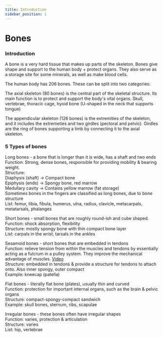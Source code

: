 ```yaml
---
title: Introduction
sidebar_position: 1
---
```


# Bones

### Introduction

A <span class="accent">bone</span> is a very hard tissue that makes up parts of the skeleton. 
Bones give shape and support to the human body + protect organs. 
They also serve as a storage site for some minerals, as well as make blood cells.

The human body has 
<span class="accent">206 bones</span>. 
These can be split into two categories:

The <span class="accent">axial skeleton</span> (80 bones) is the central part of the skeletal structure. 
Its main function is to protect and support the body's vital organs. 
<span class="accent">Skull, vertebrae, thoracic cage, hyoid bone</span> (U-shaped in the neck that supports tongue)

The <span class="accent">appendicular skeleton</span> (126 bones) is the extremities of the skeleton, and it includes <span class="accent">the extremeties and two girdles</span> (pectoral and pelvic). 
Girdles are the ring of bones supporting a limb by connecting it to the axial skeleton.



### 5 Types of bones

<span class="accent">Long bones</span> - a bone that is longer than it is wide, has a shaft and two ends  
Function: Strong, dense bones, responsible for providing mobility & bearing weight.  
Structure:  
Diaphysis (shaft) → Compact bone  
Epiphysis (ends) → Spongy bone, red marrow  
Medullary cavity → Contains yellow marrow (fat storage)  
Sometimes bones in the fingers are classified as long bones, due to bone structure  
List: femur, tibia, fibula, humerus, ulna, radius, clavicle, metacarpals, metatarsals, phalanges

<span class="accent">Short bones</span> - small bones that are roughly round-ish and cube shaped.  
Function: shock absorption, flexibility  
Structure: mostly spongy bone with thin compact bone layer  
List: carpals in the wrist, tarsals in the ankles

<span class="accent">Sesamoid bones</span> - short bones that are embedded in tendons  
Function: relieve tension from within the muscles and tendons by essentially acting as a fulcrum in a pulley system. They improve the mechanical advantage of muscles. [Video](https://www.youtube.com/watch?app=desktop&v=XnYO4TnpTCo)  
Structure: embedded in tendons & provide a structure for tendons to attach onto. Also inner spongy, outer compact  
Example: kneecap (patella)

<span class="accent">Flat bones</span> - literally flat bone (plates), usually thin and curved  
Function: protection for important internal organs, such as the brain & pelvic organs  
Structure: compact-spongy-compact sandwich  
Example: skull bones, sternum, ribs, scapulae

<span class="accent">Irregular bones</span> - these bones often have irregular shapes  
Function: varies, protection & articulation  
Structure: varies  
List: hip, vertebrae
